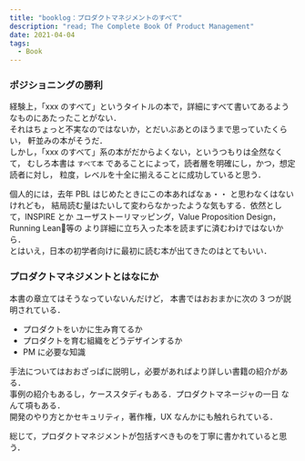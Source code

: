 ```yaml
---
title: "booklog：プロダクトマネジメントのすべて"
description: "read; The Complete Book Of Product Management"
date: 2021-04-04
tags:
  - Book
---
```


### ポジショニングの勝利

経験上，「xxx のすべて」というタイトルの本で，詳細にすべて書いてあるようなものにあたったことがない．  
それはちょっと不実なのではないか，とだいぶあとのほうまで思っていたくらい，
軒並みの本がそうだ．  
しかし，「xxx のすべて」系の本がだからよくない，というつもりは全然なくて，
むしろ本書は `すべて本` であることによって，読者層を明確にし，かつ，想定読者に対し，
粒度，レベルを十全に揃えることに成功していると思う．

個人的には，去年 PBL はじめたときにこの本あればなぁ・・ と思わなくはないけれども，
結局読む量はたいして変わらなかったような気もする．依然として，INSPIRE とか ユーザストーリマッピング，Value Proposition Design，Running Lean等の
より詳細に立ち入った本を読まずに済むわけではないから．  
とはいえ，日本の初学者向けに最初に読む本が出てきたのはとてもいい．

### プロダクトマネジメントとはなにか

本書の章立てはそうなっていないんだけど，
本書ではおおまかに次の 3 つが説明されている．

* プロダクトをいかに生み育てるか
* プロダクトを育む組織をどうデザインするか
* PM に必要な知識

手法についてはおおざっぱに説明し，必要があればより詳しい書籍の紹介がある．  
事例の紹介もあるし，ケーススタディもある．プロダクトマネージャの一日 なんて項もある．  
開発のやり方とかセキュリティ，著作権，UX なんかにも触れられている．

総じて，プロダクトマネジメントが包括すべきものを丁寧に書かれていると思う．  


